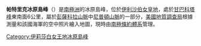 {{expand|time=2013-12-31T11:03:21+00:00}}
{{unreferenced|time=2013-12-31T11:03:21+00:00}}
{{coord|84|4|S|55|35|W|display=title}}

'''帕特里克冰原島峰'''（{{lang-en|Patrick Nunatak}}）是[[南極洲|南極洲]]的冰原島峰，位於[[伊利沙伯女皇地|伊利沙伯女皇地]]，處於[[甘巴科塔峰|甘巴科塔峰]]東南面6公里，屬於[[彭薩科拉山脈|彭薩科拉山脈]]中[[尼普頓山脈|尼普頓山脈]]的一部分，[[美國地質調查局|美國地質調查局]]根據測量和該國海軍的空中照片繪入地圖，現時由[[南極條約體系|南極條約體系]]管理。

{{DEFAULTSORT:Patrick Nunatak}}
[[Category:伊莉莎白女王地冰原島峰|Category:伊莉莎白女王地冰原島峰]]


{{QueenElizabethLand-geo-stub}}